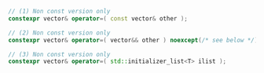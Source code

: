 ```cpp
// (1) Non const version only
constexpr vector& operator=( const vector& other );

// (2) Non const version only
constexpr vector& operator=( vector&& other ) noexcept(/* see below */);

// (3) Non const version only
constexpr vector& operator=( std::initializer_list<T> ilist );
```
